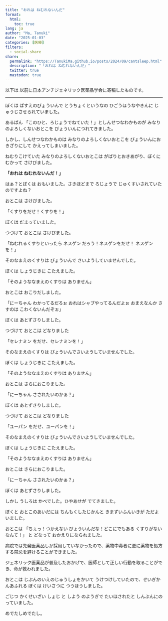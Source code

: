 ```yaml
---
title: "おれは ねむれないんだ"
format:
  html:
    toc: true
lang: ja
author: "Ma, Tanuki"
date: "2025-01-03"
categories: [医療]
filters:
  - social-share
share:
  permalink: "https://TanukiMa.github.io/posts/2024/09/cantsleep.html"
  description: "「おれは ねむれないんだ」"
  twitter: true
  mastodon: true
---
```

以下は
以前に日本アンチジェネリック医薬品学会に寄稿したものです。

----

ぼくは ばすえのびょういんで とうちょくというなの ひごうほうなやきんに じゅうじさせられていました。

あるばん 「このひと、ろじょうでねていた！」としんせつなわかものが みなりのよろしくないおとこを びょういんにつれてきました。

しかし、しんせつなわかものは みなりのよろしくないおとこを びょういんにおきざりにして かえってしまいました。

ねむりこけていた みなりのよろしくないおとこは がばりとおきあがり、ぼくにむかって さけびました。

**「おれは ねむれないんだ！」**

はぁ？とぼくは おもいました。さきほどまで ろじょうで じゅくすいされていたのですよね？

おとこは さけびました。

「くすりをだせ！くすりを！」

ぼくは だまっていました。

つづけて おとこは さけびました。

「ねむれるくすりといったら ネスゲン だろう！ネスゲンをだせ！ ネスゲンを！」

そのなまえのくすりは びょういんで さいようしていませんでした。

ぼくは しょうじきに こたえました。

「そのようななまえのくすりは ありません」

おとこは おこりだしました。

「にーちゃん わかってるだろぉ おれはシャブやってるんだよぉ おまえなんか さすのは こわくないんだぞぉ」

ぼくは あとずさりしました。

つづけて おとこは どなりました

「セレナミン をだせ、セレナミンを！」

そのなまえのくすりは びょういんでさいようしていませんでした。

ぼくは しょうじきに こたえました。

「そのようななまえのくすりは ありません」

おとこは さらにおこりました。

「にーちゃん さされたいのかぁ？」

ぼくは あとずさりしました。

つづけて おとこは どなりました

「ユーパン をだせ、ユーパンを！」

そのなまえのくすりは びょういんでさいようしていませんでした。

ぼくは しょうじきに こたえました。

「そのようななまえのくすりは ありません」

おとこは さらにおこりました。

「にーちゃん さされたいのかぁ？」

ぼくは あとずさりしました。

しかし うしろは かべでした。ひやあせが でてきました。

ぼくと おとこのあいだには ちんもくしたじかんと きまずいふんいきが ただよいました。

おとこは
「ちぇっ！つかえない びょういんだな！どこにでもある くすりがないなんて！」
と どなって おかえりになられました。

病院では先発医薬品しか採用していなかったので、薬物中毒者に更に薬物を処方する禁忌を避けることができました。

ジェネリック医薬品が普及したおかげで、医師として正しい行動を取ることができ、命が救われました。

おとこは じぶんのいえのじゅうしょをかいて うけつけしていたので、せいぎかんあふれる ぼくは けいさつに つうほうしました。

ごじつ かくせいざい しょじ と しよう のようぎで たいほされたと しんぶんにのっていました。

めでたしめでたし。
